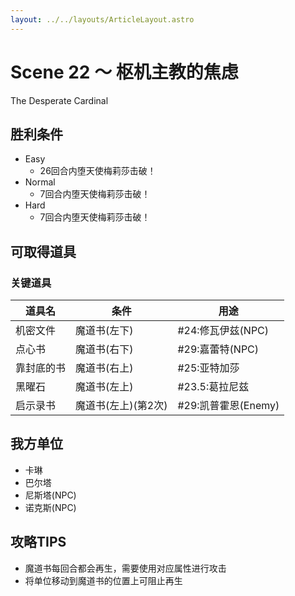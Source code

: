 ```yaml
---
layout: ../../layouts/ArticleLayout.astro
---
```

# Scene 22 ～ 枢机主教的焦虑  

The Desperate Cardinal

## 胜利条件 

- Easy
  - 26回合内堕天使梅莉莎击破！
- Normal
  - 7回合内堕天使梅莉莎击破！
- Hard
  - 7回合内堕天使梅莉莎击破！

## 可取得道具 

### 关键道具

|道具名|条件|用途|
|---|---|---|
|机密文件|魔道书(左下)|#24:修瓦伊兹(NPC)|
|点心书|魔道书(右下)|#29:嘉蕾特(NPC)|
|靠封底的书|魔道书(右上)|#25:亚特加莎|
|黑曜石|魔道书(左上)|#23.5:葛拉尼兹|
|启示录书|魔道书(左上)(第2次)|#29:凯普霍恩(Enemy)|

## 我方单位 

- 卡琳
- 巴尔塔
- 尼斯塔(NPC)
- 诺克斯(NPC)

## 攻略TIPS 

- 魔道书每回合都会再生，需要使用对应属性进行攻击
- 将单位移动到魔道书的位置上可阻止再生
